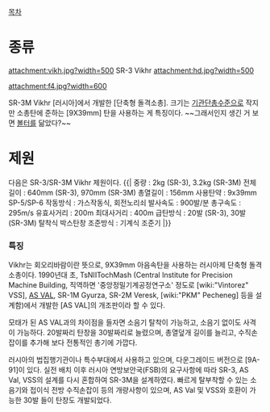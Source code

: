 [[목차]]

= 종류 =
attachment:vikh.jpg?width=500
SR-3 Vikhr
attachment:hd.jpg?width=500

attachment:f4.jpg?width=600

SR-3M Vikhr
[러시아]에서 개발한 [단축형 돌격소총]. 크기는 [[기관단총]]수준으로 작지만 소총탄에 준하는 [9X39mm] 탄을 사용하는 게 특징이다. ~~그래서인지 생긴 거 보면 [[볼터]]를 닮았다?~~

= 제원 =
다음은 SR-3/SR-3M Vikhr 제원이다.
{{|
중량 : 2kg (SR-3), 3.2kg (SR-3M)
전체길이 : 640mm (SR-3), 970mm (SR-3M)
총열길이 : 156mm
사용탄약 : 9x39mm SP-5/SP-6
작동방식 : 가스작동식, 회전노리쇠
발사속도 : 900발/분
총구속도 : 295m/s
유효사거리 : 200m
최대사거리 : 400m
급탄방식 : 20발 (SR-3), 30발 (SR-3M) 탈착식 박스탄창
조준방식 : 기계식 조준기
|}}

=== 특징 ===
Vikhr는 회오리바람이란 뜻으로, 9X39mm 아음속탄을 사용하는 러시아제 단축형 돌격 소총이다. 1990년대 초, TsNIITochMash (Central Institute for Precision Machine Building, 직역하면 '중앙정밀기계공정연구소' 정도로 [wiki:"Vintorez" VSS], [[AS VAL]], SR-1M Gyurza, SR-2M Veresk, [wiki:"PKM" Pecheneg] 등을 설계함)에서 개발한 [AS VAL]의 개조판이라 할 수 있다.

모태가 된 AS VAL과의 차이점을 들자면 소음기 탈착이 가능하고, 소음기 없이도 사격이 가능하다. 20발짜리 탄창을 30발짜리로 늘렸으며, 총열덮개 길이를 늘리고, 수직손잡이를 추가해 보다 전통적인 총기에 가깝다.

러시아의 법집행기관이나 특수부대에서 사용하고 있으며, 다운그레이드 버전으로 [9A-91]이 있다. 실전 배치 이후 러시아 연방보안국(FSB)의 요구사항에 따라 SR-3, AS Val, VSS의 설계를 다시 혼합하여 SR-3M을 설계하였다. 빠르게 탈부착할 수 있는 소음기와 접이식 전방 수직손잡이 등의 개량사항이 있으며, AS Val 및 VSS와 호환이 가능한 30발 들이 탄창도 개발되었다.
 
